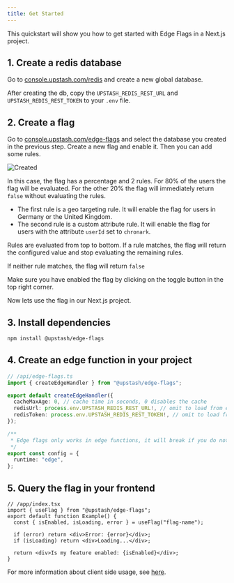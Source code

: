 ```yaml
---
title: Get Started
---
```


This quickstart will show you how to get started with Edge Flags in a Next.js
project.

## 1. Create a redis database

Go to [console.upstash.com/redis](https://console.upstash.com/redis) and create
a new global database.

After creating the db, copy the `UPSTASH_REDIS_REST_URL` and `UPSTASH_REDIS_REST_TOKEN` to your `.env` file.

## 2. Create a flag

Go to [console.upstash.com/edge-flags](https://console.upstash.com/edge-flags)
and select the database you created in the previous step. Create a new flag and
enable it. Then you can add some rules.

![Created](/img/edge-flags/created.png)

In this case, the flag has a percentage and 2 rules. For 80% of the users the
flag will be evaluated. For the other 20% the flag will immediately return
`false` without evaluating the rules.

- The first rule is a geo targeting rule. It will enable the flag for users in
  Germany or the United Kingdom.
- The second rule is a custom attribute rule. It will enable the flag for users
  with the attribute `userId` set to `chronark`.

Rules are evaluated from top to bottom. If a rule matches, the flag will return
the configured value and stop evaluating the remaining rules.

If neither rule matches, the flag will return `false`

Make sure you have enabled the flag by clicking on the toggle button in the top
right corner.

Now lets use the flag in our Next.js project.

## 3. Install dependencies

```bash
npm install @upstash/edge-flags
```

## 4. Create an edge function in your project

```ts
// /api/edge-flags.ts
import { createEdgeHandler } from "@upstash/edge-flags";

export default createEdgeHandler({
  cacheMaxAge: 0, // cache time in seconds, 0 disables the cache
  redisUrl: process.env.UPSTASH_REDIS_REST_URL!, // omit to load from env automatically
  redisToken: process.env.UPSTASH_REDIS_REST_TOKEN!, // omit to load from env automatically
});

/**
 * Edge flags only works in edge functions, it will break if you do not set the runtime
 */
export const config = {
  runtime: "edge",
};
```

## 5. Query the flag in your frontend

```tsx
// /app/index.tsx
import { useFlag } from "@upstash/edge-flags";
export default function Example() {
  const { isEnabled, isLoading, error } = useFlag("flag-name");

  if (error) return <div>Error: {error}</div>;
  if (isLoading) return <div>Loading...</div>;

  return <div>Is my feature enabled: {isEnabled}</div>;
}
```

For more information about client side usage, see [here](/redis/sdks/edge-flags/react).
